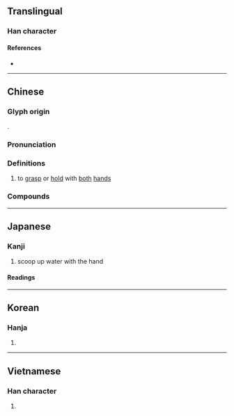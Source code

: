 {{character info}}
==Translingual==

===Han character===
{{Han char|rn=64|rad=手|as=08|sn=11|four=57020|canj=QPFD|ids=⿰扌匊}}

====References====
* {{Han ref|kx=0440.020|dkj=12290|dj=0791.030|hdz=31903.010|uh=63AC|ud=25516|bh=B1C5|bd=45509}}

----

==Chinese==
{{zh-forms|ss=匊|alt=揈,匊}}

===Glyph origin===
{{Han etym}}
{{Han compound|手|alt1=扌|匊|ls=psc|c1=s|c2=p|t1=hand}}.

===Pronunciation===
{{zh-pron
|m=掬
|c=guk1
|mn=kiok
|mc=y
|oc=y
|cat=v
}}

===Definitions===
{{zh-hanzi}}

# {{lb|zh|literary}} to [[grasp]] or [[hold]] with [[both]] [[hand]]s
#: {{zh-x|笑容可掬|to be [[radiant]] with [[smile]]s}}

===Compounds===
{{zh-der|憨狀可掬|掬弄|掬水|掬飲|盈掬|笑容可掬}}

----

==Japanese==

===Kanji===
{{ja-kanji|grade=|rs=手08}}

# scoop up water with the hand

====Readings====
{{ja-readings
|on=きく
|kun=すく-う
}}

----

==Korean==

===Hanja===
{{ko-hanja|hangeul=국|eumhun=|rv=guk|mr=kuk|y=kwuk}}

# {{rfdef|ko|sort=手08}}

----

==Vietnamese==

===Han character===
{{vi-readings|rs=手08|reading=cúc}}

# {{rfdef|vi|sort=手08}}